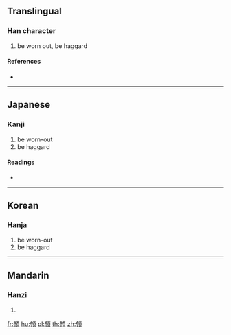 {{character info/new}}
==Translingual==

===Han character===
{{Han char|rn=181|rad=頁|as=08|sn=17|four=|canj=XYJMB,YJMBC}}

# be worn out, be haggard

====References====
* {{Han ref|kx=1406.120|dkj=43557|dj=1923.350|hdz=74379.130|uh=9847|ud=38983}}

----

==Japanese==

===Kanji===
{{ja-kanji|grade=|rs=頁08}}

# be worn-out
# be haggard

====Readings====
* {{ja-readings|on=[[すい]] (sui), [[ずい]] (zui), [[しゅつ]] (shutsu), [[じゅう]] (jū)|kun=[[やつれる]] (yatsureru)}}

----

==Korean==

===Hanja===
{{ko-hanja|hangeul=취|eumhun=|rv=chwi|mr=ch'wi|y=chwi}}

# be worn-out
# be haggard

----

==Mandarin==

===Hanzi===
{{cmn-hanzi|pin=[[cuì]] ([[cui4]]), [[hàn]] ([[han4]])|wg=ts'ui<sup>4</sup>, han<sup>4</sup>}}

# {{defn|lang=cmn|sort=頁08}}

[[fr:顇]]
[[hu:顇]]
[[pl:顇]]
[[th:顇]]
[[zh:顇]]